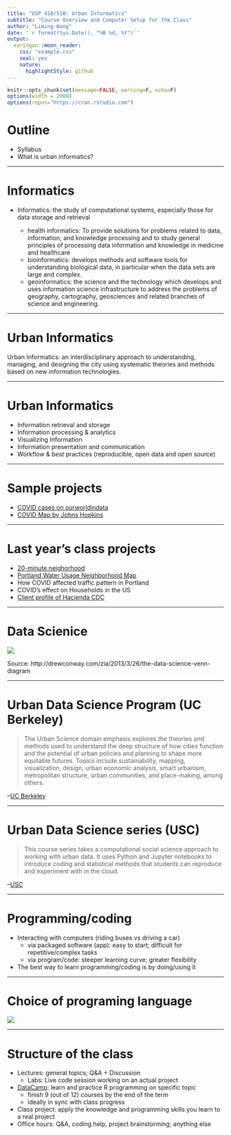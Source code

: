 ```yaml
---
title: "USP 410/510: Urban Informatics"
subtitle: "Course Overview and Computer Setup for the Class"
author: "Liming Wang"
date: '`r format(Sys.Date(), "%B %d, %Y")`'
output:
  xaringan::moon_reader:
    css: "example.css"
    seal: yes
    nature:
      highlightStyle: github
---
```


```r
knitr::opts_chunk$set(message=FALSE, warning=F, echo=F)
options(width = 2000)
options(repos="https://cran.rstudio.com")
```

# Outline

- Syllabus
- What is urban informatics?

---

# Informatics

- Informatics: the study of computational systems, especially those for data storage and retrieval

  - health informatics: To provide solutions for problems related to data, information, and knowledge processing and to study general principles of processing data information and knowledge in medicine and healthcare
  - bioinformatics: develops methods and software tools for understanding biological data, in particular when the data sets are large and complex.
  - geoinformatics: the science and the technology which develops and uses information science infrastructure to address the problems of geography, cartography, geosciences and related branches of science and engineering.

---

# Urban Informatics

Urban Informatics: an interdisciplinary approach to understanding, managing, and designing the city using systematic theories and methods based on new information technologies.


---

# Urban Informatics

- Information retrieval and storage
- Information processing & analytics
- Visualizing Information
- Information presentation and communication
- Workflow & best practices (reproducible, open data and open source)

---

# Sample projects

- [COVID cases on ourworldindata](https://ourworldindata.org/explorers/coronavirus-data-explorer?zoomToSelection=true&time=2020-03-01..latest&facet=none&pickerSort=desc&pickerMetric=new_cases_smoothed_per_million&Metric=Confirmed+cases&Interval=7-day+rolling+average&Relative+to+Population=true&Color+by+test+positivity=false&country=IND~USA~GBR~CAN~DEU~FRA)
- [COVID Map by Johns Hopkins](https://coronavirus.jhu.edu/us-map)

---

# Last year's class projects

- [20-minute neighorhood](https://canvas.pdx.edu/courses/66867/files/6959363/download?download_frd=1)
- [Portland Water Usage Neighborhood Map]()
- How COVID affected traffic pattern in Portland
- COVID's effect on Households in the US
- [Client profile of Hacienda CDC](https://rpubs.com/sarjon2/879141)

---

# Data Scienice

![](https://images.squarespace-cdn.com/content/v1/5150aec6e4b0e340ec52710a/1364352051365-HZAS3CLBF7ABLE3F5OBY/Data_Science_VD.png?format=750w)

Source: http://drewconway.com/zia/2013/3/26/the-data-science-venn-diagram

---

# Urban Data Science Program (UC Berkeley)

> The Urban Science domain emphasis explores the theories and methods used to understand the deep structure of how cities function and the potential of urban policies and planning to shape more equitable futures. Topics include sustainability, mapping, visualization, design, urban economic analysis, smart urbanism, metropolitan structure, urban communities, and place-making, among others. 

--[UC Berkeley](https://data.berkeley.edu/degrees/domain-emphasis/urban-science)

---

# Urban Data Science series (USC)

> This course series takes a computational social science approach to working with urban data. It uses Python and Jupyter notebooks to introduce coding and statistical methods that students can reproduce and experiment with in the cloud. 

--[USC](https://github.com/gboeing/ppd599)

---

# Programming/coding

- Interacting with computers (riding buses vs driving a car)
  - via packaged software (app): easy to start; difficult for repetitive/complex tasks
  - via program/code: steeper learning curve; greater flexibility
- The best way to learn programming/coding is by doing/using it

---

# Choice of programing language

[![](figs/01-language-ranking.png)](https://pypl.github.io/PYPL.html)

---

# Structure of the class

- Lectures: general topics; Q&A + Discussion
  - Labs: Live code session working on an actual project
- [DataCamp](https://datacamp.com): learn and practice R programming on specific topic
  - finish 9 (out of 12) courses by the end of the term
  - ideally in sync with class progress
- Class project: apply the knowledge and programming skills you learn to a real project
- Office hours: Q&A, coding help, project brainstorming; anything else
